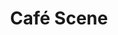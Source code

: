 ---
title: "Café Scene"
type: "oil"
year: 2024
dimensions: "20 x 16 inches"
medium: "Oil on linen"
location: "Studio Work"
image: "/api/placeholder/600/800"
series: "Urban Life"
caption: "A cozy café corner capturing the warmth of city life"
tags: ["urban", "interior", "lifestyle", "light"]
--- 